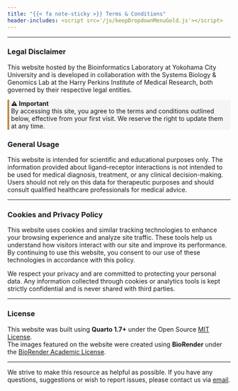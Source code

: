 ```yaml
---
title: "{{< fa note-sticky >}} Terms & Conditions"
header-includes: <script src='/js/keepDropdownMenuGold.js'></script>
---
```


----

### **Legal Disclaimer**

This website hosted by the Bioinformatics Laboratory at Yokohama City University and is developed in collaboration with the Systems Biology & Genomics Lab at the Harry Perkins Institute of Medical Research, both governed by their respective legal entities. 

<div style="border-left: 4px solid #C28840; background-color: #F5F5F5; padding: 0px 0.3em; margin: 1em 0;">
  <span class="half-break"></span>
  <strong>&#9888; Important</strong><br>
  By accessing this site, you agree to the terms and conditions outlined below, effective from your first visit. We reserve the right to update them at any time.
  <span class="half-break"></span>
</div>

### **General Usage**

This website is intended for scientific and educational purposes only. The information provided about ligand–receptor interactions is not intended to be used for medical diagnosis, treatment, or any clinical decision-making. Users should not rely on this data for therapeutic purposes and should consult qualified healthcare professionals for medical advice.

----

### **Cookies and Privacy Policy**

This website uses cookies and similar tracking technologies to enhance your browsing experience and analyze site traffic. These tools help us understand how visitors interact with our site and improve its performance. By continuing to use this website, you consent to our use of these technologies in accordance with this policy.

We respect your privacy and are committed to protecting your personal data. Any information collected through cookies or analytics tools is kept strictly confidential and is never shared with third parties.

----

### **License**

This website was built using **Quarto 1.7+** under the 
Open Source <a href='https://opensource.org/license/mit' target='_blank'>MIT License</a>.  
The images featured on the website were created using **BioRender** under the <a href='https://www.biorender.com/academic-license' target='_blank'>BioRender Academic License</a>.

----

We strive to make this resource as helpful as possible. If you have any questions, suggestions or wish to report issues, please contact us via [email](mailto:&#104;&#101;&#108;&#112;&#64;&#99;&#111;&#110;&#110;&#101;&#99;&#116;&#111;&#109;&#101;&#100;&#98;&#46;&#111;&#114;&#103;,&#97;&#108;&#105;&#115;&#116;&#97;&#105;&#114;&#46;&#102;&#111;&#114;&#114;&#101;&#115;&#116;&#64;&#112;&#101;&#114;&#107;&#105;&#110;&#115;&#46;&#117;&#119;&#97;&#46;&#101;&#100;&#117;&#46;&#97;&#117;).
